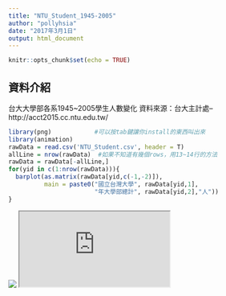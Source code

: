 ```yaml
---
title: "NTU_Student_1945-2005"
author: "pollyhsia"
date: "2017年3月1日"
output: html_document
---
```


```r
knitr::opts_chunk$set(echo = TRUE)
```

## 資料介紹
台大大學部各系1945~2005學生人數變化
資料來源：台大主計處-- http://acct2015.cc.ntu.edu.tw/
```r
library(png)            #可以按tab鍵讓你install的東西叫出來
library(animation)
rawData = read.csv('NTU_Student.csv', header = T)
allLine = nrow(rawData)  #如果不知道有幾個rows，用13~14行的方法
rawData = rawData[-allLine,]
for(yid in c(1:nrow(rawData))){
  barplot(as.matrix(rawData[yid,c(-1,-2)]),
          main = paste0("國立台灣大學", rawData[yid,1],
                        "年大學部總計", rawData[yid,2],"人"))
}
```

<img src='https://pollyhsia.github.io/Pecu_R_Visual/pecu_R_visual_class1/NTU_Student/students.gif'>
<iframe src='https://pollyhsia.github.io/Pecu_R_Visual/pecu_R_visual_class1/NTU_Student/test.html'>
